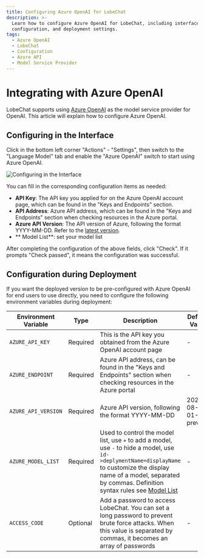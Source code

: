```yaml
---
title: Configuring Azure OpenAI for LobeChat
description: >-
  Learn how to configure Azure OpenAI for LobeChat, including interface
  configuration, and deployment settings.
tags:
  - Azure OpenAI
  - LobeChat
  - Configuration
  - Azure API
  - Model Service Provider
---
```


# Integrating with Azure OpenAI

LobeChat supports using [Azure OpenAI](https://learn.microsoft.com/zh-cn/azure/ai-services/openai/concepts/models) as the model service provider for OpenAI. This article will explain how to configure Azure OpenAI.

## Configuring in the Interface

Click in the bottom left corner "Actions" - "Settings", then switch to the "Language Model" tab and enable the "Azure OpenAI" switch to start using Azure OpenAI.

<Image
  alt="Configuring in the Interface"
  src="https://github-production-user-asset-6210df.s3.amazonaws.com/28616219/267083420-422a3714-627e-4bef-9fbc-141a2a8ca916.png"
/>

You can fill in the corresponding configuration items as needed:

- **API Key**: The API key you applied for on the Azure OpenAI account page, which can be found in the "Keys and Endpoints" section.
- **API Address**: Azure API address, which can be found in the "Keys and Endpoints" section when checking resources in the Azure portal.
- **Azure API Version**: The API version of Azure, following the format YYYY-MM-DD. Refer to the [latest version](https://learn.microsoft.com/zh-cn/azure/ai-services/openai/reference#chat-completions).
- ** Model List**: set your model list

After completing the configuration of the above fields, click "Check". If it prompts "Check passed", it means the configuration was successful.

## Configuration during Deployment

If you want the deployed version to be pre-configured with Azure OpenAI for end users to use directly, you need to configure the following environment variables during deployment:

| Environment Variable | Type | Description | Default Value | Example |
| --- | --- | --- | --- | --- |
| `AZURE_API_KEY` | Required | This is the API key you obtained from the Azure OpenAI account page | - | `c55168be3874490ef0565d9779ecd5a6` |
| `AZURE_ENDPOINT` | Required | Azure API address, can be found in the "Keys and Endpoints" section when checking resources in the Azure portal | - | `https://docs-test-001.openai.azure.com` |
| `AZURE_API_VERSION` | Required | Azure API version, following the format YYYY-MM-DD | 2023-08-01-preview | `-`, see [latest version](https://learn.microsoft.com/en-us/azure/ai-services/openai/reference#chat-completions) |
| `AZURE_MODEL_LIST` | Required | Used to control the model list, use `+` to add a model, use `-` to hide a model, use `id->deplymentName=displayName` to customize the display name of a model, separated by commas. Definition syntax rules see [Model List](/docs/self-hosting/advanced/model-list) | - | `gpt-35-turbo->my-deploy=GPT 3.5 Turbo` or `gpt-4-turbo->my-gpt4=GPT 4 Turbo<128000:vision:fc>` |
| `ACCESS_CODE` | Optional | Add a password to access LobeChat. You can set a long password to prevent brute force attacks. When this value is separated by commas, it becomes an array of passwords | - | `awCT74` or `e3@09!` or `code1,code2,code3` |
